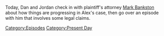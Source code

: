 {{DEFAULTSORT:
    #_EPISODE_0681:May 8, 2022
}}{{Episode
    | title           = May 8, 2022
    | caption         = Listen to this episode on [https://knowledgefight.libsyn.com/681-may-8-2022 Libsyn] [https://open.spotify.com/episode/6UImZlBPhUUnoUlWqRwCMP Spotify], Read the [[Transcript/681: May 8, 2022|Unofficial Transcript]]
    | episodeNumber   = 681
    | length          = 01:58:19
    | airDate         = May 16, 2022
    | coverageDate    = May 8, 2022
    | episodeType     = [[:Category:Present Day|Present Day]]
    | previousEpisode = [[680: July 31-August 1, 2003]]
    | nextEpisode     = [[682: May 15, 2022]]
}}

{{Stub}}

Today, Dan and Jordan check in with plaintiff's attorney [[Mark Bankston]] about how things are progressing in Alex's case, then go over an episode with him that involves some legal claims.

[[Category:Episodes]]
[[Category:Present Day]]
